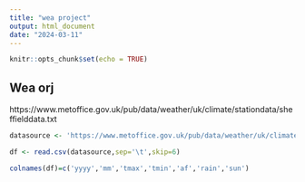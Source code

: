 ```yaml
---
title: "wea project"
output: html_document
date: "2024-03-11"
---
```


```r
knitr::opts_chunk$set(echo = TRUE)
```

## Wea orj

https://www.metoffice.gov.uk/pub/data/weather/uk/climate/stationdata/sheffielddata.txt

```r

datasource <- 'https://www.metoffice.gov.uk/pub/data/weather/uk/climate/stationdata/sheffielddata.txt'

df <- read.csv(datasource,sep='\t',skip=6)

colnames(df)=c('yyyy','mm','tmax','tmin','af','rain','sun')


```

